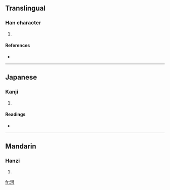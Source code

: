 ==Translingual==

===Han character===
{{Han char|rn=85|rad=水|as=10|sn=13|four=3116<sub>1</sub>|canj=水一金日 (EMCA), 水一戈日 (EMIA)}}

# {{defn|Han|sort=水10}}

====References====
* {{Han ref|kx=0639.120|dkj=17922|dj=1046.050|hdz=31697.050|uh=6E8D|ud=28301|bh=DE61|bd=56929}}

----

==Japanese==

===Kanji===
{{ja-kanji|grade=|rs=水10}}

# {{defn|Japanese|sort=水10}}

====Readings====
* {{ja-readings|on=[[しん]] (shin)|kun=}}

----

==Mandarin==

===Hanzi===
{{cmn-hanzi|pin=[[jìn]] ([[jin4]])|wg=chin<sup>4</sup>}}

# {{defn|Mandarin|sort=水10}}

[[fr:溍]]